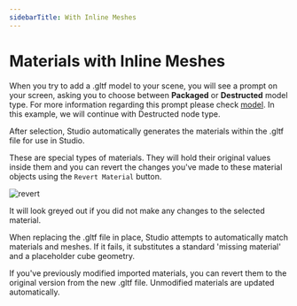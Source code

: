 ```yaml
---
sidebarTitle: With Inline Meshes
---
```


# Materials with Inline Meshes

When you try to add a .gltf model to your scene, you will see a prompt on your screen, asking you to choose between **Packaged** or **Destructed** model type.
For more information regarding this prompt please check [model](3d/objects/model.mdx). In this example, we will continue with Destructed node type.

After selection, Studio automatically generates the materials within the .gltf file for use in Studio.

These are special types of materials. They will hold their original values inside them and you can revert the changes you've made to these 
material objects using the `Revert Material` button.

<Image
  src="/studio-docs/advanced/3d/materials-revert.png"
  alt="revert"
  width={325}
  height={300}
  className="mt-6 rounded-xl overflow-hidden"
/>

It will look greyed out if you did not make any changes to the selected material.

When replacing the .gltf file in place, Studio attempts to automatically match materials and meshes. If it fails, it substitutes a standard 'missing material' and a placeholder cube geometry.

If you've previously modified imported materials, you can revert them to the original version from the new .gltf file. Unmodified materials are updated automatically.